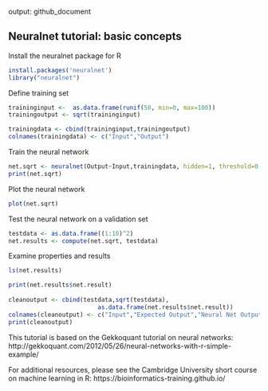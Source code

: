 output: github_document

## Neuralnet tutorial: basic concepts
Install the neuralnet package for R

```r
install.packages('neuralnet')
library("neuralnet")
```

Define training set

```r
traininginput <-  as.data.frame(runif(50, min=0, max=100))
trainingoutput <- sqrt(traininginput)

trainingdata <- cbind(traininginput,trainingoutput)
colnames(trainingdata) <- c("Input","Output")
```

Train the neural network

```r
net.sqrt <- neuralnet(Output~Input,trainingdata, hidden=1, threshold=0.01)
print(net.sqrt)
```

Plot the neural network
```r
plot(net.sqrt)
```

Test the neural network on a validation set
```r
testdata <- as.data.frame((1:10)^2)
net.results <- compute(net.sqrt, testdata)
```

Examine properties and results
```r
ls(net.results)

print(net.results$net.result)
 
cleanoutput <- cbind(testdata,sqrt(testdata),
                         as.data.frame(net.results$net.result))
colnames(cleanoutput) <- c("Input","Expected Output","Neural Net Output")
print(cleanoutput)

```

This tutorial is based on the Gekkoquant tutorial on neural networks:
http://gekkoquant.com/2012/05/26/neural-networks-with-r-simple-example/

For additional resources, please see the Cambridge University short course on machine learning in R:
https://bioinformatics-training.github.io/
